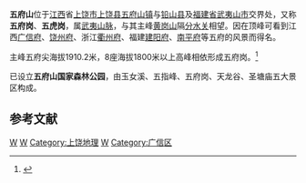 '''五府山'''位于[[江西|江西]]省[[上饶市|上饶市]][[上饶县|上饶县]][[五府山镇|五府山镇]]与[[铅山县|铅山县]]及[[福建省|福建省]][[武夷山市|武夷山市]]交界处，又称'''五府岗'''、'''五虎岗'''，属[[武夷山脉|武夷山脉]]，与其主峰[[黄岗山|黄岗山]]隔[[分水关|分水关]]相望。因在顶峰可看到江西[[广信府|广信府]]、[[饶州府|饶州府]]、浙江[[衢州府|衢州府]]、福建[[建阳府|建阳府]]、[[南平府|南平府]]等五府的风景而得名。

主峰五府尖海拔1910.2米，8座海拔1800米以上高峰相依形成五府岗。<ref>{{cite web| language =zh-hans| publisher =上饶县人民政府网| title =上饶五府山国家级森林公园| url =http://www.srx.gov.cn/ms/lyjd/content_2978| author =| date =| accessdate =2009年10月10日| archive-date =2020年9月22日| archive-url =https://web.archive.org/web/20200922024137/http://www.srx.gov.cn/ms/lyjd/content_2978| dead-url =yes}}</ref>

已设立'''五府山国家森林公园'''，由玉女溪、五指峰、五府岗、天龙谷、圣塘庙五大景区构成。

==参考文献==
<div class="references-small">
<references />
</div>

{{coord|27|59|57|N|117|59|31|E|display=title|scale:100000}}

[[Category:江西山峰|W]]
[[Category:武夷山脉|W]]
[[Category:上饶地理|Category:上饶地理]]
[[Category:武夷山市|W]]
[[Category:广信区|Category:广信区]]